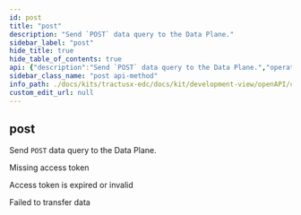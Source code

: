 ```yaml
---
id: post
title: "post"
description: "Send `POST` data query to the Data Plane."
sidebar_label: "post"
hide_title: true
hide_table_of_contents: true
api: {"description":"Send `POST` data query to the Data Plane.","operationId":"post","responses":{"400":{"description":"Missing access token"},"403":{"description":"Access token is expired or invalid"},"500":{"description":"Failed to transfer data"}},"tags":["Data Plane public API"],"method":"post","path":"/{any}","info":{"title":"EDC Data Plane API","description":null,"version":"0.0.1-SNAPSHOT"},"postman":{"name":"post","description":{"content":"Send `POST` data query to the Data Plane.","type":"text/plain"},"url":{"path":[":any"],"host":["{{baseUrl}}"],"query":[],"variable":[]},"method":"POST"}}
sidebar_class_name: "post api-method"
info_path: ./docs/kits/tractusx-edc/docs/kit/development-view/openAPI/control-api/data-plane-api/edc-data-plane-api
custom_edit_url: null
---
```



## post



Send `POST` data query to the Data Plane.

<div><ApiTabs><TabItem label={"400"} value={"400"}><div>

Missing access token

</div><div></div></TabItem><TabItem label={"403"} value={"403"}><div>

Access token is expired or invalid

</div><div></div></TabItem><TabItem label={"500"} value={"500"}><div>

Failed to transfer data

</div><div></div></TabItem></ApiTabs></div>
      